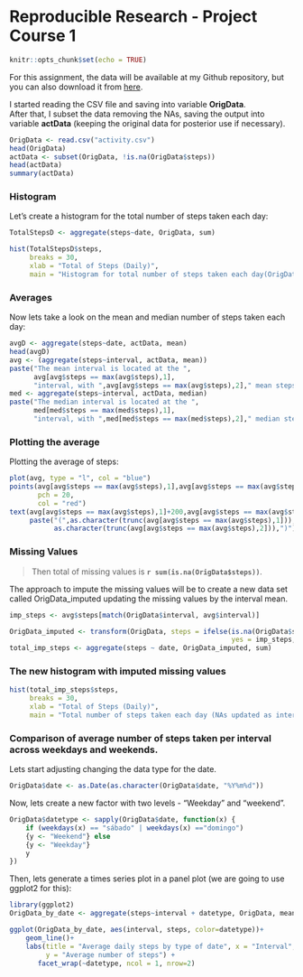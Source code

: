 # Reproducible Research - Project Course 1


```{r setup, include=FALSE}
knitr::opts_chunk$set(echo = TRUE)
``` 

For this assignment, the data will be available at my Github repository, but  
you can also download it from  [here](https://d396qusza40orc.cloudfront.net/repdata%2Fdata%2Factivity.zip). 
  
I started reading the CSV file and saving into variable **OrigData**.  
After that, I subset the data removing the NAs, saving the output into variable
**actData** (keeping the original data for posterior use if necessary).  


```{r ReadingData}
OrigData <- read.csv("activity.csv")
head(OrigData)
actData <- subset(OrigData, !is.na(OrigData$steps))
head(actData)
summary(actData)
```

### Histogram

 Let's create a histogram for the total number of steps taken each day:  

```{r histogram}
TotalStepsD <- aggregate(steps~date, OrigData, sum)

hist(TotalStepsD$steps, 
     breaks = 30,
     xlab = "Total of Steps (Daily)",
     main = "Histogram for total number of steps taken each day(OrigData)")
```

### Averages

 Now lets take a look on the mean and median number of steps taken each day:

```{r}
avgD <- aggregate(steps~date, actData, mean)
head(avgD)
avg <- (aggregate(steps~interval, actData, mean))
paste("The mean interval is located at the ", 
      avg[avg$steps == max(avg$steps),1],
      "interval, with ",avg[avg$steps == max(avg$steps),2]," mean steps.")
med <- aggregate(steps~interval, actData, median)
paste("The median interval is located at the ", 
      med[med$steps == max(med$steps),1],
      "interval, with ",med[med$steps == max(med$steps),2]," median steps.")

```

### Plotting the average

 Plotting the average of steps:  

```{r}
plot(avg, type = "l", col = "blue")
points(avg[avg$steps == max(avg$steps),1],avg[avg$steps == max(avg$steps),2], 
       pch = 20, 
       col = "red")
text(avg[avg$steps == max(avg$steps),1]+200,avg[avg$steps == max(avg$steps),2],
     paste("(",as.character(trunc(avg[avg$steps == max(avg$steps),1])),",",
           as.character(trunc(avg[avg$steps == max(avg$steps),2])),")"))

```
 
### Missing Values

> Then total of missing values is **`r sum(is.na(OrigData$steps))`**.

The approach to impute the missing values will be to create a new data set called OrigData_imputed updating the missing values by the interval mean.

```{r}
imp_steps <- avg$steps[match(OrigData$interval, avg$interval)]

OrigData_imputed <- transform(OrigData, steps = ifelse(is.na(OrigData$steps), 
                                                       yes = imp_steps, no = OrigData$steps))
total_imp_steps <- aggregate(steps ~ date, OrigData_imputed, sum)
```

### The new histogram with imputed missing values

```{r}
hist(total_imp_steps$steps, 
     breaks = 30,
     xlab = "Total of Steps (Daily)",
     main = "Total number of steps taken each day (NAs updated as interval means)")

```

### Comparison of average number of steps taken per interval across weekdays and weekends.  

Lets start adjusting changing the data type for the date.

```{r}
OrigData$date <- as.Date(as.character(OrigData$date, "%Y%m%d"))

```

Now, lets create a new factor with two levels - "Weekday" and "weekend".

```{r}
OrigData$datetype <- sapply(OrigData$date, function(x) {
    if (weekdays(x) == "sábado" | weekdays(x) =="domingo") 
    {y <- "Weekend"} else 
    {y <- "Weekday"}
    y
})

```

Then, lets generate a times series plot in a panel plot (we are going to use ggplot2 for this):

```{r, warning=FALSE}
library(ggplot2)
OrigData_by_date <- aggregate(steps~interval + datetype, OrigData, mean, na.rm = TRUE)

ggplot(OrigData_by_date, aes(interval, steps, color=datetype))+
    geom_line()+
    labs(title = "Average daily steps by type of date", x = "Interval", 
         y = "Average number of steps") +
       facet_wrap(~datetype, ncol = 1, nrow=2)

```



